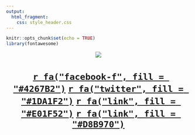 ```yaml
---
output: 
  html_fragment:
    css: style_header.css  
---
```


```r
knitr::opts_chunk$set(echo = TRUE)
library(fontawesome)
```

<footer><center>
<img src = img/salida.svg>
<h1>[`r fa("facebook-f", fill = "#4267B2")`](https://www.facebook.com/UNIRBolivia) [`r fa("twitter", fill = "#1DA1F2")`](https://twitter.com/UNIRBolivia) [`r fa("link", fill = "#E01F52")`](https://www.unirbolivia.org/) [`r fa("link", fill = "#D8B970")`](https://analisisdeconflictos.unirbolivia.org/)</h1></center> </h1></center>
</footer>

